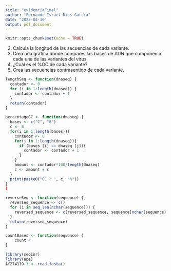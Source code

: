 ```yaml
---
title: "evidenciaFinal"
author: "Fernando Israel Rios Garcia"
date: "2023-04-30"
output: pdf_document
---
```


```r
knitr::opts_chunk$set(echo = TRUE)
```
2.	Calcula la longitud de las secuencias de cada variante.
3.	Crea una gráfica donde compares las bases de ADN que componen a cada una de las variantes del virus.
4.	¿Cuál es el %GC de cada variante?
5.	Crea las secuencias contrasentido de cada variante.

```r
lengthSeq <- function(dnaseq) {
  contador <- 0
  for (i in 1:length(dnaseq)) {
    contador <- contador + 1
  }
  return(contador)
}
```
```r
percentageGC <- function(dnaseq) {
  bases <- c("C", "G")
  c <- 0
  for(i in 1:length(bases)){
    contador <- 0
    for(j in 1:length(dnaseq)){
      if (bases [i] == dnaseq [j]){
        contador <- contador + 1
      }
    }
    amount <- contador*100/length(dnaseq)
    c <- amount + c    
  }
  print(paste0("GC : ", c, "%"))
}
}
```

```r
reverseSeq <- function(sequence) {
  reversed_sequence <- c()
  for (i in seq_len(nchar(sequence))) {
    reversed_sequence <- c(reversed_sequence, sequence[nchar(sequence) - i + 1])
  }
  return(reversed_sequence)
}
```

```r
countBases <- function(sequence) {
    count <
}
```

```r
library(seqinr)
library(ape)
AY274119.3 <- read.fasta()
```
